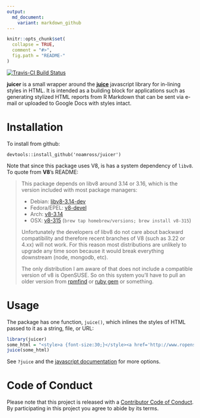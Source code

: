 ```yaml
---
output:
  md_document:
    variant: markdown_github
---
```


<!-- README.md is generated from README.Rmd. Please edit that file -->

```r
knitr::opts_chunk$set(
  collapse = TRUE,
  comment = "#>",
  fig.path = "README-"
)
```

[![Travis-CI Build Status](https://travis-ci.org/noamross/juicer.svg?branch=master)](https://travis-ci.org/noamross/juicer)

**juicer** is a small wrapper around the **[juice](https://github.com/Automattic/juice)**
javascript library for in-lining styles in HTML.  It is intended as a building
block for applications such as generating stylized HTML reports from R Markdown 
that can be sent via e-mail or uploaded to Google Docs with styles intact.

# Installation

To install from github:

    devtools::install_github('noamross/juicer')
    
Note that since this package uses V8, is has a system dependency of `libv8`. To quote from **V8**'s README:

> This package depends on libv8 around 3.14 or 3.16, which is the version included with most package managers:
> 
>  - Debian: [libv8-3.14-dev](https://packages.debian.org/sid/libv8-3.14-dev)
>  - Fedora/EPEL: [v8-devel](https://apps.fedoraproject.org/packages/v8-devel)
>  - Arch: [v8-3.14](https://aur.archlinux.org/packages/v8-3.14/)
>  - OSX: [v8-315](https://github.com/Homebrew/homebrew-versions/blob/master/v8-315.rb) (`brew tap homebrew/versions; brew install v8-315`)
> 
> Unfortunately the developers of libv8 do not care about backward compatibility and therefore recent branches of V8 (such as 3.22 or 4.xx) will not work. For this reason most distributions are unlikely to upgrade any time soon because it would break everything downstream (node, mongodb, etc).
>
>The only distribution I am aware of that does not include a compatible version of v8 is OpenSUSE. So on this system you'll have to pull an older version from [rpmfind](http://www.rpmfind.net/linux/rpm2html/search.php?query=v8&system=opensuse) or [ruby gem](https://rubygems.org/gems/libv8/versions/3.16.14.7) or something.
    
# Usage

The package has one function, `juice()`, which inlines the styles of HTML
passed to it as a string, file, or URL:

```r
library(juicer)
some_html = "<style>a {font-size:30;}</style><a href='http://www.ropensci.org'>ROpenSci</a>"
juice(some_html)
```

See `?juice` and the [javascript documentation](https://github.com/Automattic/juice) for more options.

# Code of Conduct

Please note that this project is released with a [Contributor Code of Conduct](CONDUCT.md). By participating in this project you agree to abide by its terms.
